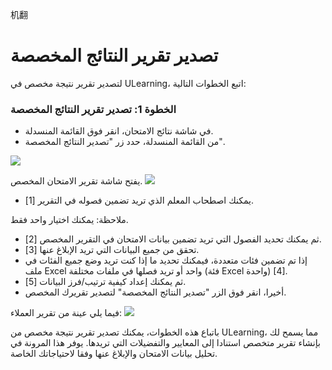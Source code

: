 机翻
# تصدير تقرير النتائج المخصصة 

 لتصدير تقرير نتيجة مخصص في ULearning، اتبع الخطوات التالية: 

 ### الخطوة 1: تصدير تقرير النتائج المخصصة 

 - في شاشة نتائج الامتحان، انقر فوق القائمة المنسدلة. 
 - من القائمة المنسدلة، حدد زر "تصدير النتائج المخصصة". 

 ![]( /img/utest/teacher/result16.png) 

 يفتح شاشة تقرير الامتحان المخصص. 
 ![]( /img/utest/teacher/result17.png) 

 - يمكنك اصطحاب المعلم الذي تريد تضمين فصوله في التقرير [1]. 

 ملاحظة: يمكنك اختيار واحد فقط. 
 - ثم يمكنك تحديد الفصول التي تريد تضمين بيانات الامتحان في التقرير المخصص [2]. 
 - تحقق من جميع البيانات التي تريد الإبلاغ عنها [3]. 
 - إذا تم تضمين فئات متعددة، فيمكنك تحديد ما إذا كنت تريد وضع جميع الفئات في ملف Excel واحد أو تريد فصلها في ملفات مختلفة (فئة Excel واحدة) [4]. 
 - ثم يمكنك إعداد كيفية ترتيب/فرز البيانات [5]. 
 - أخيرا، انقر فوق الزر "تصدير النتائج المخصصة" لتصدير تقريرك المخصص. 

 فيما يلي عينة من تقرير العملاء: 
 ![]( /img/utest/teacher/result18.png) 

 باتباع هذه الخطوات، يمكنك تصدير تقرير نتيجة مخصص من ULearning، مما يسمح لك بإنشاء تقرير متخصص استنادا إلى المعايير والتفضيلات التي تريدها. يوفر هذا المرونة في تحليل بيانات الامتحان والإبلاغ عنها وفقا لاحتياجاتك الخاصة.
